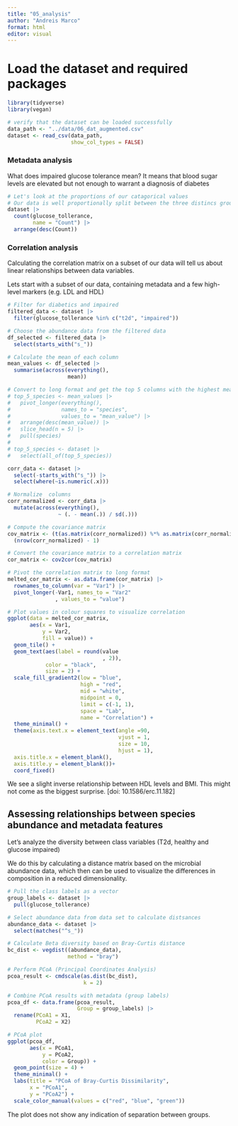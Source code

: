 ```yaml
---
title: "05_analysis"
author: "Andreis Marco"
format: html
editor: visual
---
```


# Load the dataset and required packages

```r
library(tidyverse)
library(vegan)
```

```r
# verify that the dataset can be loaded successfully
data_path <- "../data/06_dat_augmented.csv"
dataset <- read_csv(data_path,
                    show_col_types = FALSE)
```

### Metadata analysis

What does impaired glucose tolerance mean? It means that blood sugar levels are elevated but not enough to warrant a diagnosis of diabetes

```r
# Let's look at the proportions of our catagorical values
# Our data is well proportionally split between the three distincs groups of "disease"
dataset |> 
  count(glucose_tollerance,
        name = "Count") |> 
  arrange(desc(Count))
```

### Correlation analysis

Calculating the correlation matrix on a subset of our data will tell us about linear relationships between data variables.

Lets start with a subset of our data, containing metadata and a few high-level markers (e.g. LDL and HDL)

```r
# Filter for diabetics and impaired
filtered_data <- dataset |> 
  filter(glucose_tollerance %in% c("t2d", "impaired"))

# Choose the abundance data from the filtered data
df_selected <- filtered_data |> 
  select(starts_with("s_"))

# Calculate the mean of each column
mean_values <- df_selected |> 
  summarise(across(everything(),
                   mean))

# Convert to long format and get the top 5 columns with the highest mean values
# top_5_species <- mean_values |> 
#   pivot_longer(everything(),
#                names_to = "species",
#                values_to = "mean_value") |> 
#   arrange(desc(mean_value)) |> 
#   slice_head(n = 5) |> 
#   pull(species)
# 
# top_5_species <- dataset |> 
#   select(all_of(top_5_species))
```

```r
corr_data <- dataset |> 
  select(-starts_with("s_")) |> 
  select(where(~is.numeric(.x))) 

# Normalize  columns
corr_normalized <- corr_data |> 
  mutate(across(everything(),
                ~ (. - mean(.)) / sd(.)))

# Compute the covariance matrix
cov_matrix <- (t(as.matrix(corr_normalized)) %*% as.matrix(corr_normalized)) / 
  (nrow(corr_normalized) - 1)

# Convert the covariance matrix to a correlation matrix
cor_matrix <- cov2cor(cov_matrix)

# Pivot the correlation matrix to long format
melted_cor_matrix <- as.data.frame(cor_matrix) |> 
  rownames_to_column(var = "Var1") |> 
  pivot_longer(-Var1, names_to = "Var2"
               , values_to = "value")

# Plot values in colour squares to visualize correlation
ggplot(data = melted_cor_matrix,
       aes(x = Var1,
           y = Var2,
           fill = value)) +
  geom_tile() +
  geom_text(aes(label = round(value
                              , 2)),
            color = "black",
            size = 2) + 
  scale_fill_gradient2(low = "blue",
                       high = "red",
                       mid = "white", 
                       midpoint = 0,
                       limit = c(-1, 1),
                       space = "Lab", 
                       name = "Correlation") +
  theme_minimal() +
  theme(axis.text.x = element_text(angle =90,
                                   vjust = 1, 
                                   size = 10,
                                   hjust = 1),
  axis.title.x = element_blank(),
  axis.title.y = element_blank())+
  coord_fixed()
```

We see a slight inverse relationship between HDL levels and BMI. This might not come as the biggest surprise. \[doi: 10.1586/erc.11.182\]

## Assessing relationships between species abundance and metadata features

Let's analyze the diversity between class variables (T2d, healthy and glucose impaired)

We do this by calculating a distance matrix based on the microbial abundance data, which then can be used to visualize the differences in composition in a reduced dimensionality.

```r
# Pull the class labels as a vector 
group_labels <- dataset |> 
  pull(glucose_tollerance)

# Select abundance data from data set to calculate distsances 
abundance_data <- dataset |>
  select(matches("^s_"))

# Calculate Beta diversity based on Bray-Curtis distance
bc_dist <- vegdist((abundance_data),
                   method = "bray")

# Perform PCoA (Principal Coordinates Analysis)
pcoa_result <- cmdscale(as.dist(bc_dist),
                        k = 2)

# Combine PCoA results with metadata (group labels)
pcoa_df <- data.frame(pcoa_result,
                      Group = group_labels) |> 
  rename(PCoA1 = X1,
         PCoA2 = X2)
```

```r
# PCoA plot
ggplot(pcoa_df,
       aes(x = PCoA1,
           y = PCoA2,
           color = Group)) +
  geom_point(size = 4) +
  theme_minimal() +
  labs(title = "PCoA of Bray-Curtis Dissimilarity",
       x = "PCoA1", 
       y = "PCoA2") +
  scale_color_manual(values = c("red", "blue", "green"))
```

The plot does not show any indication of separation between groups.
